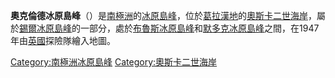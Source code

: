 {{Coord|65|4|S|60|10|W|display=title}}

'''奧克倫德冰原島峰'''（{{lang-en|Åkerlundh Nunatak}}）是[[南極洲|南極洲]]的[[冰原島峰|冰原島峰]]，位於[[葛拉漢地|葛拉漢地]]的[[奧斯卡二世海岸|奧斯卡二世海岸]]，屬於[[錫爾冰原島峰|錫爾冰原島峰]]的一部分，處於[[布魯斯冰原島峰|布魯斯冰原島峰]]和[[默多克冰原島峰|默多克冰原島峰]]之間，在1947年由[[英國|英國]]探險隊繪入地圖。

{{DEFAULTSORT:Åkerlundh Nunatak}}
[[Category:南極洲冰原島峰|Category:南極洲冰原島峰]]
[[Category:奧斯卡二世海岸|Category:奧斯卡二世海岸]]


{{OscarIICoast-geo-stub}}